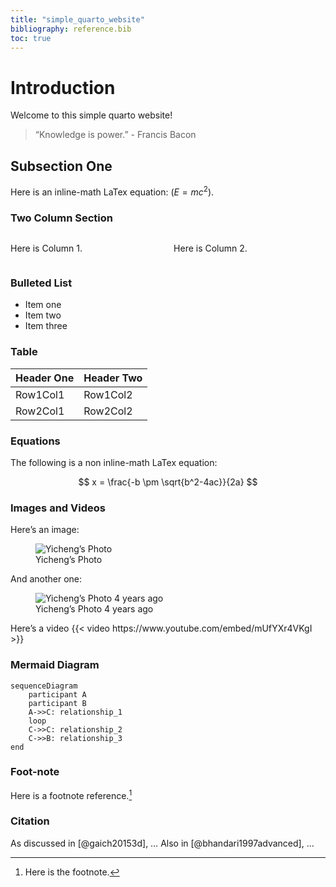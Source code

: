 ```yaml
---
title: "simple_quarto_website"
bibliography: reference.bib
toc: true
---
```


# Introduction

Welcome to this simple quarto website! 

> "Knowledge is power." - Francis Bacon

## Subsection One

Here is an inline-math LaTex equation: $( E = mc^2 )$.

### Two Column Section

:::: {.columns}
::: {.column}
Here is Column 1.
:::
::: {.column}
Here is Column 2. 
:::
::::

### Bulleted List

- Item one
- Item two
- Item three

### Table

| Header One | Header Two |
|------------|------------|
| Row1Col1   | Row1Col2   |
| Row2Col1   | Row2Col2   |

### Equations

The following is a non inline-math LaTex equation:

$$
x = \frac{-b \pm \sqrt{b^2-4ac}}{2a}
$$

### Images and Videos

Here's an image:

![Yicheng's Photo](images/photo1.jpg)

And another one:

![Yicheng's Photo 4 years ago](images/photo2.jpg)

Here's a video
{{< video https://www.youtube.com/embed/mUfYXr4VKgI >}}

### Mermaid Diagram
```mermaid
sequenceDiagram
    participant A
    participant B
    A->>C: relationship_1
    loop 
    C->>C: relationship_2
    C->>B: relationship_3
end
```

### Foot-note
Here is a footnote reference.[^1]

[^1]: Here is the footnote.

### Citation
As discussed in [@gaich20153d], ...
Also in [@bhandari1997advanced], ...
